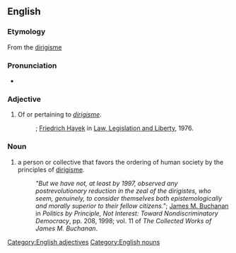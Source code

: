 ==English==

===Etymology===
From the {{F.}} [[dirigisme]]

===Pronunciation===
*{{IPA|/ˌdɪrɪˈʒɪst/}} {{SAMPA|/%dIrI"dZIst/}} {{a|UK}}

===Adjective===
{{en-adj}}

# Of or pertaining to ''[[dirigisme]]''.
#:''{{{2|"Concern with the visible short run effects thus progressively leads to a dirigist organization of the whole society."}}}''; [[wikipedia:Friedrich Hayek|Friedrich Hayek]] in [[wikipedia:Law, Legislation and Liberty|Law, Legislation and Liberty]], 1976.

===Noun===
{{en-noun|es}}

# a person or collective that favors the ordering of human society by the principles of [[dirigisme]].
#:''"But we have not, at least by 1997, observed any postrevolutionary reduction in the zeal of the dirigistes, who seem, genuinely, to consider themselves both epistemologically and morally superior to their fellow citizens."''; [[wikipedia:James M. Buchanan|James M. Buchanan]] in ''Politics by Principle, Not Interest: Toward Nondiscriminatory Democracy'', pp. 208, 1998; vol. 11 of ''The Collected Works of James M. Buchanan''.


[[Category:English adjectives]]
[[Category:English nouns]]